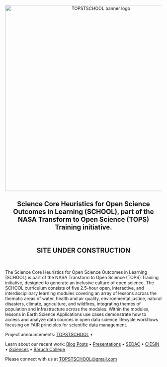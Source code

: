 <center><a><img src="images/TOPSTSCHOOL-updated-logo03.png" alt="TOPSTSCHOOL banner logo" width="600px"/></a></center>

<center><h2>Science Core Heuristics for Open Science Outcomes in Learning (SCHOOL), part of the NASA Transform to Open Science (TOPS) Training initiative.<br><br><br>
SITE UNDER CONSTRUCTION</h2>

</center>
<br>

The Science Core Heuristics for Open Science Outcomes in Learning (SCHOOL) is part of the NASA Transform to Open Science (TOPS) Training initiative, designed to generate an inclusive culture of open science. The SCHOOL curriculum consists of five 2.5-hour open, interactive, and interdisciplinary learning modules covering an array of lessons across the thematic areas of water, health and air quality, environmental justice, natural disasters, climate, agriculture, and wildfires, integrating themes of population and infrastructure across the modules. Within the modules, lessons in Earth Science Applications use cases demonstrate how to access and analyze data sources in open data science lifecycle workflows focusing on FAIR principles for scientific data management.


Project announcements: [TOPSTSCHOOL](https://ciesin-geospatial.github.io/TOPSTSCHOOL/) • 


Learn about our recent work: 
[Blog Posts](/about.qmd#blog) • 
[Presentations](/about.qmd#slides) • 
[SEDAC](https://sedac.ciesin.columbia.edu/) • 
[CIESIN](https://www.ciesin.columbia.edu/index.html) • 
[iSciences](https://www.isciences.com/) •
[Baruch College](https://www.baruch.cuny.edu/)

Please connect with us at [TOPSTSCHOOL@gmail.com](mailto:TOPSTSCHOOL@gmail.com) 
 


